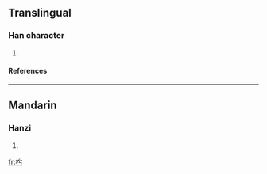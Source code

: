 ==Translingual==
===Han character===
{{Han char|rn=75|rad=木|as=04|sn=8|four=4892<sub>7</sub>|canj=木金一尸 (DCMS)}}
# {{defn|Han|sort=木04}}
====References====
{{Han ref|kx=0515.050|dkj=14535|dj=0903.050|hdz=21172.040|uh=678D|ud=26509|bh=CCDD|bd=52445}}

----
==Mandarin==
===Hanzi===
{{cmn-hanzi|pin=[[yì]] (yi4)|wg=i<sup>4</sup>}}
# {{defn|Mandarin}}

[[fr:枍]]